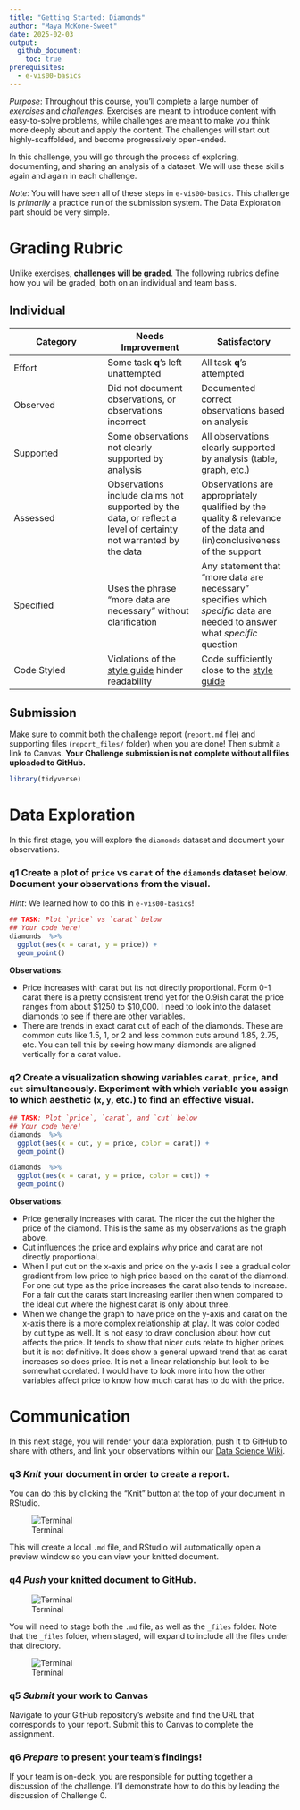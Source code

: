 ```yaml
---
title: "Getting Started: Diamonds"
author: "Maya McKone-Sweet"
date: 2025-02-03
output:
  github_document:
    toc: true
prerequisites:
  - e-vis00-basics
---
```


*Purpose*: Throughout this course, you'll complete a large number of *exercises* and *challenges*. Exercises are meant to introduce content with easy-to-solve problems, while challenges are meant to make you think more deeply about and apply the content. The challenges will start out highly-scaffolded, and become progressively open-ended.

In this challenge, you will go through the process of exploring, documenting, and sharing an analysis of a dataset. We will use these skills again and again in each challenge.

*Note*: You will have seen all of these steps in `e-vis00-basics`. This challenge is *primarily* a practice run of the submission system. The Data Exploration part should be very simple.

<!-- include-rubric -->

# Grading Rubric

<!-- -------------------------------------------------- -->

Unlike exercises, **challenges will be graded**. The following rubrics define how you will be graded, both on an individual and team basis.

## Individual

<!-- ------------------------- -->

| Category | Needs Improvement | Satisfactory |
|------------------------|------------------------|------------------------|
| Effort | Some task **q**'s left unattempted | All task **q**'s attempted |
| Observed | Did not document observations, or observations incorrect | Documented correct observations based on analysis |
| Supported | Some observations not clearly supported by analysis | All observations clearly supported by analysis (table, graph, etc.) |
| Assessed | Observations include claims not supported by the data, or reflect a level of certainty not warranted by the data | Observations are appropriately qualified by the quality & relevance of the data and (in)conclusiveness of the support |
| Specified | Uses the phrase "more data are necessary" without clarification | Any statement that "more data are necessary" specifies which *specific* data are needed to answer what *specific* question |
| Code Styled | Violations of the [style guide](https://style.tidyverse.org/) hinder readability | Code sufficiently close to the [style guide](https://style.tidyverse.org/) |

## Submission

<!-- ------------------------- -->

Make sure to commit both the challenge report (`report.md` file) and supporting files (`report_files/` folder) when you are done! Then submit a link to Canvas. **Your Challenge submission is not complete without all files uploaded to GitHub.**

```r
library(tidyverse)
```

# Data Exploration

<!-- -------------------------------------------------- -->

In this first stage, you will explore the `diamonds` dataset and document your observations.

### **q1** Create a plot of `price` vs `carat` of the `diamonds` dataset below. Document your observations from the visual.

*Hint*: We learned how to do this in `e-vis00-basics`!

```r
## TASK: Plot `price` vs `carat` below
## Your code here!
diamonds  %>% 
  ggplot(aes(x = carat, y = price)) +
  geom_point()
```

**Observations**:

-   Price increases with carat but its not directly proportional. Form 0-1 carat there is a pretty consistent trend yet for the 0.9ish carat the price ranges from about \$1250 to \$10,000. I need to look into the dataset diamonds to see if there are other variables.
-   There are trends in exact carat cut of each of the diamonds. These are common cuts like 1.5, 1, or 2 and less common cuts around 1.85, 2.75, etc. You can tell this by seeing how many diamonds are aligned vertically for a carat value.

### **q2** Create a visualization showing variables `carat`, `price`, and `cut` simultaneously. Experiment with which variable you assign to which aesthetic (`x`, `y`, etc.) to find an effective visual.

```r
## TASK: Plot `price`, `carat`, and `cut` below
## Your code here!
diamonds  %>% 
  ggplot(aes(x = cut, y = price, color = carat)) +
  geom_point()

diamonds  %>% 
  ggplot(aes(x = carat, y = price, color = cut)) +
  geom_point()
```

**Observations**:

-   Price generally increases with carat. The nicer the cut the higher the price of the diamond. This is the same as my observations as the graph above.
-   Cut influences the price and explains why price and carat are not directly proportional.
-   When I put cut on the x-axis and price on the y-axis I see a gradual color gradient from low price to high price based on the carat of the diamond. For one cut type as the price increases the carat also tends to increase. For a fair cut the carats start increasing earlier then when compared to the ideal cut where the highest carat is only about three.
-   When we change the graph to have price on the y-axis and carat on the x-axis there is a more complex relationship at play. It was color coded by cut type as well. It is not easy to draw conclusion about how cut affects the price. It tends to show that nicer cuts relate to higher prices but it is not definitive. It does show a general upward trend that as carat increases so does price. It is not a linear relationship but look to be somewhat corelated. I would have to look more into how the other variables affect price to know how much carat has to do with the price.

# Communication

<!-- -------------------------------------------------- -->

In this next stage, you will render your data exploration, push it to GitHub to share with others, and link your observations within our [Data Science Wiki](https://olin-data-science.fandom.com/wiki/Olin_Data_Science_Wiki).

### **q3** *Knit* your document in order to create a report.

You can do this by clicking the "Knit" button at the top of your document in RStudio.

![Terminal](./images/c00-knit.png)

This will create a local `.md` file, and RStudio will automatically open a preview window so you can view your knitted document.

### **q4** *Push* your knitted document to GitHub.

![Terminal](./images/c00-unstaged.png)

You will need to stage both the `.md` file, as well as the `_files` folder. Note that the `_files` folder, when staged, will expand to include all the files under that directory.

![Terminal](./images/c00-staged.png)

### **q5** *Submit* your work to Canvas

Navigate to your GitHub repository's website and find the URL that corresponds to your report. Submit this to Canvas to complete the assignment.

### **q6** *Prepare* to present your team's findings!

If your team is on-deck, you are responsible for putting together a discussion of the challenge. I'll demonstrate how to do this by leading the discussion of Challenge 0.

